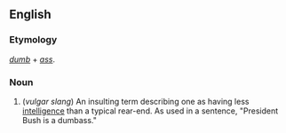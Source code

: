 ==English==

===Etymology===
''[[dumb]]'' + ''[[ass]]''.

===Noun===
{{en-noun|dumbass|dumbasses}}
<!-- Is this American only? -->
#(''vulgar slang'') An insulting term describing one as having less [[intelligence]] than a typical rear-end. As used in a sentence, "President Bush is a dumbass."
